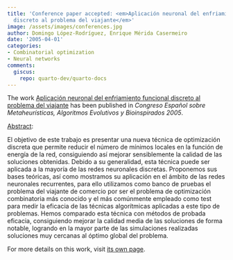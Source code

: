 ```yaml
---
title: 'Conference paper accepted: <em>Aplicación neuronal del enfriamiento funcional
  discreto al problema del viajante</em>'
image: /assets/images/conferences.jpg
author: Domingo López-Rodríguez, Enrique Mérida Casermeiro
date: '2005-04-01'
categories:
- Combinatorial optimization
- Neural networks
comments:
  giscus:
    repo: quarto-dev/quarto-docs
---
```


The work <u>Aplicación neuronal del enfriamiento funcional discreto al problema del viajante</u> has been published in <em><em>Congreso Español sobre Metaheurísticas, Algoritmos Evolutivos y Bioinspirados</em> 2005</em>.

<u>Abstract</u>:



El objetivo de este trabajo es presentar una nueva técnica de optimización discreta que permite reducir el número de mínimos locales en la función de energía de la red, consiguiendo así mejorar sensiblemente la calidad de las soluciones obtenidas. Debido a su generalidad, esta técnica puede ser aplicada a la mayoría de las redes neuronales discretas. Proponemos sus bases teóricas, así como mostramos su aplicación en el ámbito de las redes neuronales recurrentes, para ello utilizamos como banco de pruebas el problema del viajante de comercio por ser el problema de optimización combinatoria más conocido y el más comúnmente empleado como test para medir la eficacia de las técnicas algorítmicas aplicadas a este tipo de problemas. Hemos comparado esta técnica con métodos de probada eficacia, consiguiendo mejorar la calidad media de las soluciones de forma notable, logrando en la mayor parte de las simulaciones realizadas soluciones muy cercanas al óptimo global del problema.




For more details on this work, visit <a href='/publications/conferences/2005-maeb'>its own page</a>.
